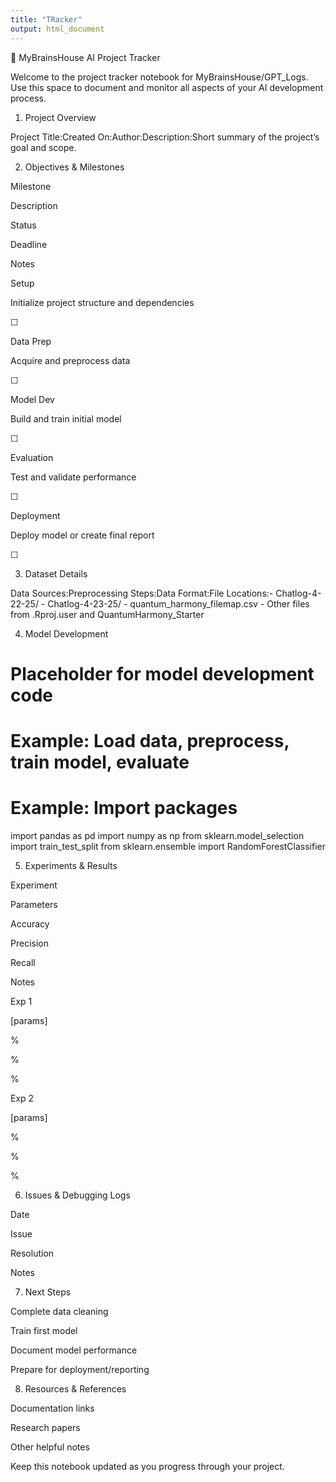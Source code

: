---
title: "TRacker"
output: html_document
---

🧠 MyBrainsHouse AI Project Tracker

Welcome to the project tracker notebook for MyBrainsHouse/GPT_Logs.
Use this space to document and monitor all aspects of your AI
development process.

1.  Project Overview

Project Title:Created On:Author:Description:Short summary of the
project's goal and scope.

2.  Objectives & Milestones

Milestone

Description

Status

Deadline

Notes

Setup

Initialize project structure and dependencies

☐

Data Prep

Acquire and preprocess data

☐

Model Dev

Build and train initial model

☐

Evaluation

Test and validate performance

☐

Deployment

Deploy model or create final report

☐

3.  Dataset Details

Data Sources:Preprocessing Steps:Data Format:File Locations:-
Chatlog-4-22-25/ - Chatlog-4-23-25/ - quantum_harmony_filemap.csv -
Other files from .Rproj.user and QuantumHarmony_Starter

4.  Model Development

# Placeholder for model development code

# Example: Load data, preprocess, train model, evaluate

# Example: Import packages

import pandas as pd import numpy as np from sklearn.model_selection
import train_test_split from sklearn.ensemble import
RandomForestClassifier

5.  Experiments & Results

Experiment

Parameters

Accuracy

Precision

Recall

Notes

Exp 1

[params]

\%

\%

\%

Exp 2

[params]

\%

\%

\%

6.  Issues & Debugging Logs

Date

Issue

Resolution

Notes

7.  Next Steps

Complete data cleaning

Train first model

Document model performance

Prepare for deployment/reporting

8.  Resources & References

Documentation links

Research papers

Other helpful notes

Keep this notebook updated as you progress through your project.
